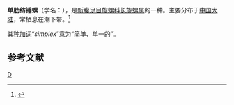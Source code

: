 {{Speciesbox
| taxon = Fusinus simplex
| binomial_authority = (Smith)
}}
'''单肋纺锤螺'''（学名：''{{lang|la|Fusinus simplex}}''），是[[新腹足目|新腹足目]][[旋螺科|旋螺科]][[长旋螺属|长旋螺属]]的一种。主要分布于[[中国大陆|中国大陆]]，常栖息在潮下带。<ref>{{cite web|url=http://shell.sinica.edu.tw/chinese/shellbase_detail.php?science_no=5990|title=国际贝库：单肋纺锤螺|publisher=台湾贝类资料库|accessdate=2009-08-11|archive-date=2016-03-04|archive-url=https://web.archive.org/web/20160304104542/http://shell.sinica.edu.tw/chinese/shellbase_detail.php?science_no=5990|dead-url=no}}</ref>

其[[种加词|种加词]]“''simplex ''”意为“简单、单一的”。

== 参考文献 ==
{{reflist}}

{{Taxonbar}}
[[Category:长旋螺属|D]]